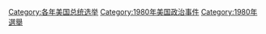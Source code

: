 {{catmore}}

[[Category:各年美国总统选举|Category:各年美国总统选举]]
[[Category:1980年美国政治事件|Category:1980年美国政治事件]]
[[Category:1980年選舉|Category:1980年選舉]]